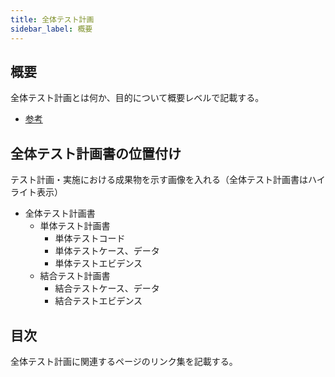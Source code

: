 ```yaml
---
title: 全体テスト計画
sidebar_label: 概要
---
```


## 概要

全体テスト計画とは何か、目的について概要レベルで記載する。

- [参考](https://fintan.jp/?p=251&page=3)

## 全体テスト計画書の位置付け

テスト計画・実施における成果物を示す画像を入れる（全体テスト計画書はハイライト表示）

- 全体テスト計画書
  - 単体テスト計画書
    - 単体テストコード
    - 単体テストケース、データ
    - 単体テストエビデンス
  - 結合テスト計画書
    - 結合テストケース、データ
    - 結合テストエビデンス

## 目次

全体テスト計画に関連するページのリンク集を記載する。
